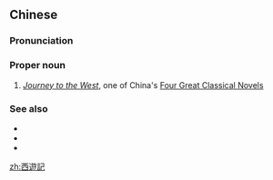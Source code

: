 {{also|西游记}}
==Chinese==
{{zh-forms|s=西游记}}

===Pronunciation===
{{zh-pron
|m=Xīyóujì
|c=sai1 jau4 gei3
|h=pfs=Sî-yù-ki
|md=Să̤-iù-gé
|mn=Se-iû-kì
|cat=pn
}}

===Proper noun===
{{zh-proper}}

# ''[[w:Journey to the West|Journey to the West]]'', one of China's [[w:Four Great Classical Novels|Four Great Classical Novels]]

===See also===
* {{zh-l|水滸傳}}
* {{zh-l|三國演義}}
* {{zh-l|紅樓夢}}

{{zh-cat|Books}}

[[zh:西遊記]]